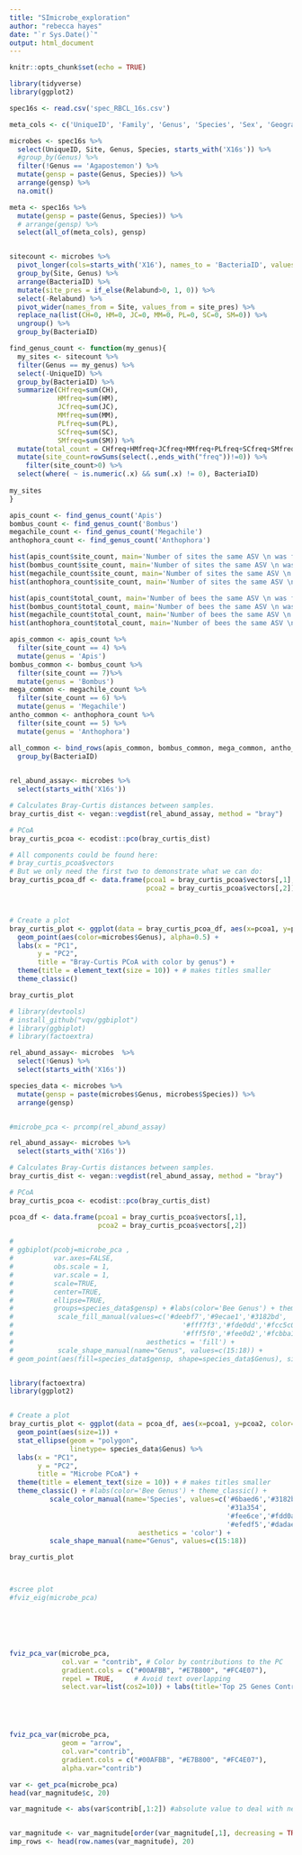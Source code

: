 ```yaml
---
title: "SImicrobe_exploration"
author: "rebecca hayes"
date: "`r Sys.Date()`"
output: html_document
---
```


```r
knitr::opts_chunk$set(echo = TRUE)
```

```r
library(tidyverse)
library(ggplot2)

spec16s <- read.csv('spec_RBCL_16s.csv')

meta_cols <- c('UniqueID', 'Family', 'Genus', 'Species', 'Sex', 'GeographyFK', 'Site', 'Meadow')

microbes <- spec16s %>%
  select(UniqueID, Site, Genus, Species, starts_with('X16s')) %>%
  #group_by(Genus) %>%
  filter(!Genus == 'Agapostemon') %>%
  mutate(gensp = paste(Genus, Species)) %>%
  arrange(gensp) %>%
  na.omit()

meta <- spec16s %>%
  mutate(gensp = paste(Genus, Species)) %>%
  # arrange(gensp) %>%
  select(all_of(meta_cols), gensp)



```


```r


sitecount <- microbes %>%
  pivot_longer(cols=starts_with('X16'), names_to = 'BacteriaID', values_to = 'Relabund') %>%
  group_by(Site, Genus) %>%
  arrange(BacteriaID) %>%
  mutate(site_pres = if_else(Relabund>0, 1, 0)) %>%
  select(-Relabund) %>%
  pivot_wider(names_from = Site, values_from = site_pres) %>%
  replace_na(list(CH=0, HM=0, JC=0, MM=0, PL=0, SC=0, SM=0)) %>%
  ungroup() %>%
  group_by(BacteriaID) 


```

```r

find_genus_count <- function(my_genus){
  my_sites <- sitecount %>%
  filter(Genus == my_genus) %>%
  select(-UniqueID) %>%
  group_by(BacteriaID) %>%
  summarize(CHfreq=sum(CH),
            HMfreq=sum(HM),
            JCfreq=sum(JC),
            MMfreq=sum(MM),
            PLfreq=sum(PL),
            SCfreq=sum(SC),
            SMfreq=sum(SM)) %>%
  mutate(total_count = CHfreq+HMfreq+JCfreq+MMfreq+PLfreq+SCfreq+SMfreq) %>%
  mutate(site_count=rowSums(select(.,ends_with("freq"))!=0)) %>% 
    filter(site_count>0) %>%
  select(where( ~ is.numeric(.x) && sum(.x) != 0), BacteriaID)
  
my_sites
}

```


```r
apis_count <- find_genus_count('Apis')
bombus_count <- find_genus_count('Bombus')
megachile_count <- find_genus_count('Megachile')
anthophora_count <- find_genus_count('Anthophora')
```

```r
hist(apis_count$site_count, main='Number of sites the same ASV \n was found in Apis', xlab='Number of Sites')
hist(bombus_count$site_count, main='Number of sites the same ASV \n was found in Bombus', xlab='Number of Sites')
hist(megachile_count$site_count, main='Number of sites the same ASV \n was found in Megachile', xlab='Number of Sites')
hist(anthophora_count$site_count, main='Number of sites the same ASV \n was found in Anthophora', xlab='Number of Sites')
```

```r
hist(apis_count$total_count, main='Number of bees the same ASV \n was found in Apis', xlab='Number of bees', breaks=25)
hist(bombus_count$total_count, main='Number of bees the same ASV \n was found in Bombus', xlab='Number of bees', breaks=25)
hist(megachile_count$total_count, main='Number of bees the same ASV \n was found in Megachile', xlab='Number of bees', breaks=25)
hist(anthophora_count$total_count, main='Number of bees the same ASV \n was found in Anthophora', xlab='Number of Bees', breaks=25)
```

```r
apis_common <- apis_count %>%
  filter(site_count == 4) %>%
  mutate(genus = 'Apis')
bombus_common <- bombus_count %>%
  filter(site_count == 7)%>%
  mutate(genus = 'Bombus')
mega_common <- megachile_count %>%
  filter(site_count == 6) %>%
  mutate(genus = 'Megachile')
antho_common <- anthophora_count %>%
  filter(site_count == 5) %>%
  mutate(genus = 'Anthophora')

all_common <- bind_rows(apis_common, bombus_common, mega_common, antho_common) %>%
  group_by(BacteriaID)
  
```



```r

rel_abund_assay<- microbes %>%
  select(starts_with('X16s'))

# Calculates Bray-Curtis distances between samples. 
bray_curtis_dist <- vegan::vegdist(rel_abund_assay, method = "bray")

# PCoA
bray_curtis_pcoa <- ecodist::pco(bray_curtis_dist)

# All components could be found here: 
# bray_curtis_pcoa$vectors
# But we only need the first two to demonstrate what we can do:
bray_curtis_pcoa_df <- data.frame(pcoa1 = bray_curtis_pcoa$vectors[,1], 
                                  pcoa2 = bray_curtis_pcoa$vectors[,2])



# Create a plot
bray_curtis_plot <- ggplot(data = bray_curtis_pcoa_df, aes(x=pcoa1, y=pcoa2)) +
  geom_point(aes(color=microbes$Genus), alpha=0.5) +
  labs(x = "PC1",
       y = "PC2", 
       title = "Bray-Curtis PCoA with color by genus") +
  theme(title = element_text(size = 10)) + # makes titles smaller
  theme_classic()

bray_curtis_plot


```




```r

# library(devtools)
# install_github("vqv/ggbiplot")
# library(ggbiplot)
# library(factoextra)

rel_abund_assay<- microbes  %>% 
  select(!Genus) %>%
  select(starts_with('X16s'))

species_data <- microbes %>%
  mutate(gensp = paste(microbes$Genus, microbes$Species)) %>%
  arrange(gensp)


#microbe_pca <- prcomp(rel_abund_assay)

rel_abund_assay<- microbes %>%
  select(starts_with('X16s'))

# Calculates Bray-Curtis distances between samples. 
bray_curtis_dist <- vegan::vegdist(rel_abund_assay, method = "bray")

# PCoA
bray_curtis_pcoa <- ecodist::pco(bray_curtis_dist)

pcoa_df <- data.frame(pcoa1 = bray_curtis_pcoa$vectors[,1], 
                      pcoa2 = bray_curtis_pcoa$vectors[,2])

# 
# ggbiplot(pcobj=microbe_pca ,
#          var.axes=FALSE,
#          obs.scale = 1, 
#          var.scale = 1,
#          scale=TRUE,
#          center=TRUE,
#          ellipse=TRUE,
#          groups=species_data$gensp) + #labs(color='Bee Genus') + theme_classic() +
#           scale_fill_manual(values=c('#deebf7','#9ecae1','#3182bd', '#31a354',
#                                          '#fff7f3','#fde0dd','#fcc5c0','#fa9fb5','#f768a1','#dd3497','#ae017e','#7a0177',
#                                          '#fff5f0','#fee0d2','#fcbba1','#fc9272','#fb6a4a','#ef3b2c','#cb181d','#99000d'),
#                                 aesthetics = 'fill') +
#           scale_shape_manual(name="Genus", values=c(15:18)) +
# geom_point(aes(fill=species_data$gensp, shape=species_data$Genus), size = 3)


library(factoextra)
library(ggplot2)


# Create a plot
bray_curtis_plot <- ggplot(data = pcoa_df, aes(x=pcoa1, y=pcoa2, color=species_data$gensp, shape=species_data$Genus)) +
  geom_point(aes(size=1)) +
  stat_ellipse(geom = "polygon",
               linetype= species_data$Genus) %>%
  labs(x = "PC1",
       y = "PC2", 
       title = "Microbe PCoA") +
  theme(title = element_text(size = 10)) + # makes titles smaller
  theme_classic() + #labs(color='Bee Genus') + theme_classic() +
          scale_color_manual(name='Species', values=c('#6baed6','#3182bd','#08519c', 
                                                      '#31a354',
                                                      '#fee6ce','#fdd0a2','#fdae6b','#fd8d3c','#f16913','#d94801','#a63603','#7f2704',
                                                      '#efedf5','#dadaeb','#bcbddc','#9e9ac8','#807dba','#6a51a3','#54278f','#3f007d'),
                                aesthetics = 'color') +
          scale_shape_manual(name="Genus", values=c(15:18)) 

bray_curtis_plot



#scree plot
#fviz_eig(microbe_pca)







```  


```r
fviz_pca_var(microbe_pca,
             col.var = "contrib", # Color by contributions to the PC
             gradient.cols = c("#00AFBB", "#E7B800", "#FC4E07"),
             repel = TRUE,     # Avoid text overlapping
             select.var=list(cos2=10)) + labs(title='Top 25 Genes Contributing to PC1 and PC2', color='Relative Contribution')





fviz_pca_var(microbe_pca, 
             geom = "arrow", 
             col.var="contrib", 
             gradient.cols = c("#00AFBB", "#E7B800", "#FC4E07"),
             alpha.var="contrib")

```  

```r
var <- get_pca(microbe_pca)
head(var_magnitude$c, 20)

var_magnitude <- abs(var$contrib[,1:2]) #absolute value to deal with negative loadings


var_magnitude <- var_magnitude[order(var_magnitude[,1], decreasing = TRUE),]  
imp_rows <- head(row.names(var_magnitude), 20)




```



